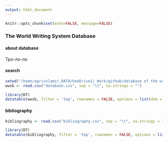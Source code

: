 ```yaml
---
output: html_document
---
```


```r
knitr::opts_chunk$set(echo=FALSE, message=FALSE)
```

###  The World Writing System Database {.tabset .tabset-fade .tabset-pills}

#### about database
Тро-ло-ло

#### search
```r
setwd("/home/agricolamz/_DATA/OneDrive1/_Work/github/database of the writing systems")
wwsb <- read.csv("database.csv", sep = "\t", na.strings = "")

library(DT)
datatable(wwsb, filter = 'top', rownames = FALSE, options = list(dom = 'tip'))
```

#### bibliography
```r
bibliography <- read.csv("bibliography.csv", sep = "\t", na.strings = "")

library(DT)
datatable(bibliography, filter = 'top', rownames = FALSE, options = list(autoWidth = FALSE))
```